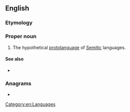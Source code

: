 ==English==
{{wikipedia}}

===Etymology===
{{prefix|en|proto|Semitic}}

===Proper noun===
{{en-proper noun}}

# The hypothetical [[protolanguage]] of [[Semitic]] languages.

====See also====
* {{langcat|sem-pro}}

===Anagrams===
* {{anagrams|en|a=ceiimooprstt|proteomicist}}

[[Category:en:Languages]]